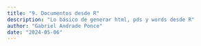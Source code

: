 ```yaml
---
title: "9. Documentos desde R"
description: "Lo básico de generar html, pds y words desde R"
author: "Gabriel Andrade Ponce"
date: "2024-05-06"
---
```

